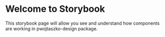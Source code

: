 
<Meta title="pwojtaszko-design/Introduction" />

# Welcome to Storybook

This storybook page will allow you see and understand how components are working in pwojtaszko-design package.

